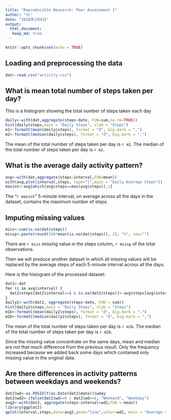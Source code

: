 ```yaml
---
title: "Reproducible Research: Peer Assessment 1"
author: "YL"
date: "2018年2月6日"
output: 
  html_document:
   keep_md: true
---
```


```r
knitr::opts_chunk$set(echo = TRUE)
```

## Loading and preprocessing the data


```r
dat<-read.csv("activity.csv")

```

## What is mean total number of steps taken per day?

This is a histogram showing the total number of steps taken each day

```r
daily<-with(dat,aggregate(steps~date, FUN=sum,na.rm=TRUE))
hist(daily$steps,main = "Daily Steps", xlab = "Steps")
m1<-formatC(mean(daily$steps), format = "d", big.mark = ",")
m2<-formatC(median(daily$steps), format = "d", big.mark = ",")
```

The mean of the total number of steps taken per day is `r m1`.
The median of the total number of steps taken per day is `r m2`.


## What is the average daily activity pattern?
 
```r
avg<-with(dat,aggregate(steps~interval,FUN=mean))
with(avg,plot(interval,steps, type="l",main = "Daily Average Steps"))
maxint<-avg[which(avg$steps==max(avg$steps)),1]
```
 
The "`r maxint`" 5-minute interval, on average across all the days in the dataset, contains the maximum number of steps.

## Imputing missing values

```r
miss<-sum(is.na(dat$steps))
missp<-paste(round(100*mean(is.na(dat$steps)), 2), "%", sep="")
```

There are `r miss` missing value in the steps column, `r missp` of the total observations.

Then we will produce another dataset in which all missing values will be replaced by the average steps of each 5-minute interval across all the days. 

Here is the histogram of the processed dataset:
```r
dat2<-dat
for (i in avg$interval) {
  dat2$steps[dat2$interval==i & is.na(dat2$steps)]<-avg$steps[avg$interval==i]
}
daily2<-with(dat2, aggregate(steps~date, FUN = sum))
hist(daily2$steps,main = "Daily Steps", xlab = "Steps")
m1b<-formatC(mean(daily2$steps), format = "d", big.mark = ",")
m2b<-formatC(median(daily2$steps), format = "d", big.mark = ",")
```

The mean of the total number of steps taken per day is `r m1b`.
The median of the total number of steps taken per day is `r m2b`.

Since the missing value concentrate on the same days,  mean and median are not that much difference from the previous result. Only the frequency increased because we added back some days which contained only missing value in the original data.

## Are there differences in activity patterns between weekdays and weekends?

```r
dat2$wd<-as.POSIXlt(as.Date(dat2$date))$wday
dat2$wd2<-ifelse(dat2$wd==0 | dat2$wd==6, "Weekend", "Weekday")
avg2<-with(dat2, aggregate(steps~interval+wd2,FUN = mean))
library(ggplot2)
qplot(interval,steps,data=avg2,geom="line",color=wd2, main = "Average steps by Weekday and Weekend")
```
           


